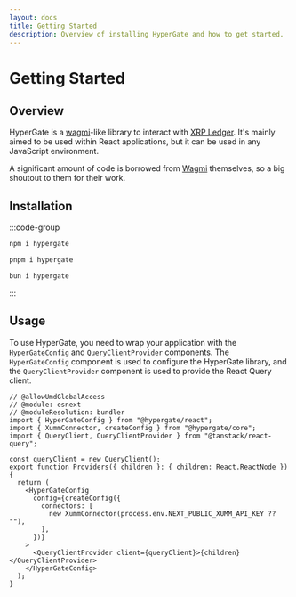 ```yaml
---
layout: docs
title: Getting Started
description: Overview of installing HyperGate and how to get started.
---
```



# Getting Started

## Overview

HyperGate is a [wagmi](https://wagmi.sh)-like library to interact with [XRP Ledger](https://xrpl.org). It's mainly aimed to be used within React applications, but it can be used in any JavaScript environment.

A significant amount of code is borrowed from [Wagmi](https://wagmi.sh) themselves, so a big shoutout to them for their work.

## Installation

:::code-group

```bash [npm]
npm i hypergate
```

```bash [pnpm]
pnpm i hypergate
```

```bash [bun]
bun i hypergate
```

:::

## Usage

To use HyperGate, you need to wrap your application with the `HyperGateConfig` and `QueryClientProvider` components. The `HyperGateConfig` component is used to configure the HyperGate library, and the `QueryClientProvider` component is used to provide the React Query client.

```tsx twoslash
// @allowUmdGlobalAccess
// @module: esnext
// @moduleResolution: bundler
import { HyperGateConfig } from "@hypergate/react";
import { XummConnector, createConfig } from "@hypergate/core";
import { QueryClient, QueryClientProvider } from "@tanstack/react-query";

const queryClient = new QueryClient();
export function Providers({ children }: { children: React.ReactNode }) {
  return (
    <HyperGateConfig
      config={createConfig({
        connectors: [
          new XummConnector(process.env.NEXT_PUBLIC_XUMM_API_KEY ?? ""),
        ],
      })}
    >
      <QueryClientProvider client={queryClient}>{children}</QueryClientProvider>
    </HyperGateConfig>
  );
}
```
